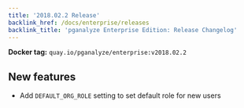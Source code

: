 ```yaml
---
title: '2018.02.2 Release'
backlink_href: /docs/enterprise/releases
backlink_title: 'pganalyze Enterprise Edition: Release Changelog'
---
```


**Docker tag:** `quay.io/pganalyze/enterprise:v2018.02.2`

## New features

- Add `DEFAULT_ORG_ROLE` setting to set default role for new users
